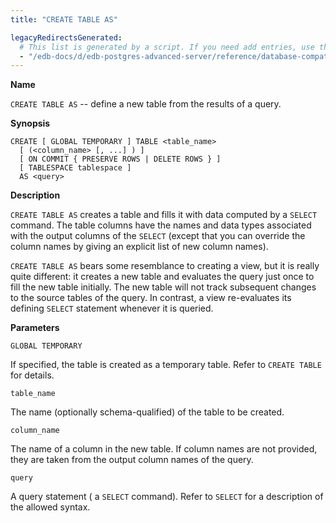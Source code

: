 ```yaml
---
title: "CREATE TABLE AS"

legacyRedirectsGenerated:
  # This list is generated by a script. If you need add entries, use the `legacyRedirects` key.
  - "/edb-docs/d/edb-postgres-advanced-server/reference/database-compatibility-for-oracle-developers-reference-guide/12/Database_Compatibility_for_Oracle_Developers_Reference_Guide.1.051.html"
---
```


<div id="create_table_as" class="registered_link"></div>

**Name**

`CREATE TABLE AS` -- define a new table from the results of a query.

**Synopsis**

```text
CREATE [ GLOBAL TEMPORARY ] TABLE <table_name>
  [ (<column_name> [, ...] ) ]
  [ ON COMMIT { PRESERVE ROWS | DELETE ROWS } ]
  [ TABLESPACE tablespace ]
  AS <query>
```

**Description**

`CREATE TABLE AS` creates a table and fills it with data computed by a `SELECT` command. The table columns have the names and data types associated with the output columns of the `SELECT` (except that you can override the column names by giving an explicit list of new column names).

`CREATE TABLE AS` bears some resemblance to creating a view, but it is really quite different: it creates a new table and evaluates the query just once to fill the new table initially. The new table will not track subsequent changes to the source tables of the query. In contrast, a view re-evaluates its defining `SELECT` statement whenever it is queried.

**Parameters**

`GLOBAL TEMPORARY`

 If specified, the table is created as a temporary table. Refer to `CREATE TABLE` for details.

`table_name`

 The name (optionally schema-qualified) of the table to be created.

`column_name`

 The name of a column in the new table. If column names are not provided, they are taken from the output column names of the query.

`query`

 A query statement ( a `SELECT` command). Refer to `SELECT` for a description of the allowed syntax.
